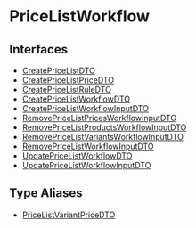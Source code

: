 
# PriceListWorkflow

## Interfaces

- [CreatePriceListDTO](../../PriceListWorkflow/interfaces/js_client.internal.internal-1.WorkflowTypes.PriceListWorkflow.CreatePriceListDTO.mdx)
- [CreatePriceListPriceDTO](../../PriceListWorkflow/interfaces/js_client.internal.internal-1.WorkflowTypes.PriceListWorkflow.CreatePriceListPriceDTO.mdx)
- [CreatePriceListRuleDTO](../../PriceListWorkflow/interfaces/js_client.internal.internal-1.WorkflowTypes.PriceListWorkflow.CreatePriceListRuleDTO.mdx)
- [CreatePriceListWorkflowDTO](../../PriceListWorkflow/interfaces/js_client.internal.internal-1.WorkflowTypes.PriceListWorkflow.CreatePriceListWorkflowDTO.mdx)
- [CreatePriceListWorkflowInputDTO](../../PriceListWorkflow/interfaces/js_client.internal.internal-1.WorkflowTypes.PriceListWorkflow.CreatePriceListWorkflowInputDTO.mdx)
- [RemovePriceListPricesWorkflowInputDTO](../../PriceListWorkflow/interfaces/js_client.internal.internal-1.WorkflowTypes.PriceListWorkflow.RemovePriceListPricesWorkflowInputDTO.mdx)
- [RemovePriceListProductsWorkflowInputDTO](../../PriceListWorkflow/interfaces/js_client.internal.internal-1.WorkflowTypes.PriceListWorkflow.RemovePriceListProductsWorkflowInputDTO.mdx)
- [RemovePriceListVariantsWorkflowInputDTO](../../PriceListWorkflow/interfaces/js_client.internal.internal-1.WorkflowTypes.PriceListWorkflow.RemovePriceListVariantsWorkflowInputDTO.mdx)
- [RemovePriceListWorkflowInputDTO](../../PriceListWorkflow/interfaces/js_client.internal.internal-1.WorkflowTypes.PriceListWorkflow.RemovePriceListWorkflowInputDTO.mdx)
- [UpdatePriceListWorkflowDTO](../../PriceListWorkflow/interfaces/js_client.internal.internal-1.WorkflowTypes.PriceListWorkflow.UpdatePriceListWorkflowDTO.mdx)
- [UpdatePriceListWorkflowInputDTO](../../PriceListWorkflow/interfaces/js_client.internal.internal-1.WorkflowTypes.PriceListWorkflow.UpdatePriceListWorkflowInputDTO.mdx)

## Type Aliases

- [PriceListVariantPriceDTO](../../PriceListWorkflow/types/js_client.internal.internal-1.WorkflowTypes.PriceListWorkflow.PriceListVariantPriceDTO.mdx)
